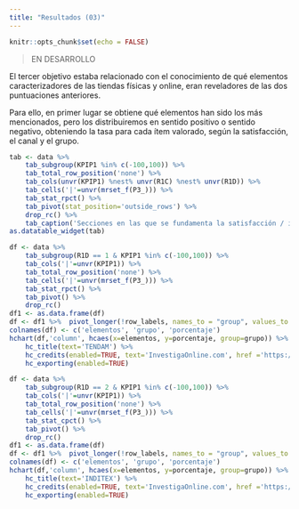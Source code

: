 ```yaml
---
title: "Resultados (03)"
---
```


```r
knitr::opts_chunk$set(echo = FALSE)
```

> EN DESARROLLO

El tercer objetivo estaba relacionado con el conocimiento de qué elementos caracterizadores de las tiendas físicas y online, eran reveladores de las dos puntuaciones anteriores.


Para ello, en primer lugar se obtiene qué elementos han sido los más mencionados, pero los distribuiremos en sentido positivo o sentido negativo, obteniendo la tasa para cada ítem valorado, según la satisfacción, el canal y el grupo.


```r
tab <- data %>%
    tab_subgroup(KPIP1 %in% c(-100,100)) %>%
    tab_total_row_position('none') %>%
    tab_cols(unvr(KPIP1) %nest% unvr(R1C) %nest% unvr(R1D)) %>%
	tab_cells('|'=unvr(mrset_f(P3_))) %>%
	tab_stat_rpct() %>%
    tab_pivot(stat_position='outside_rows') %>%
    drop_rc() %>%
    tab_caption('Secciones en las que se fundamenta la satisfacción / instatisfacción')
as.datatable_widget(tab)

df <- data %>%
    tab_subgroup(R1D == 1 & KPIP1 %in% c(-100,100)) %>%
    tab_cols('|'=unvr(KPIP1)) %>%
    tab_total_row_position('none') %>%
	tab_cells('|'=unvr(mrset_f(P3_))) %>%
	tab_stat_rpct() %>%
    tab_pivot() %>%
    drop_rc()
df1 <- as.data.frame(df)
df <- df1 %>%  pivot_longer(!row_labels, names_to = "group", values_to = "y")
colnames(df) <- c('elementos', 'grupo', 'porcentaje')
hchart(df,'column', hcaes(x=elementos, y=porcentaje, group=grupo)) %>%
    hc_title(text='TENDAM') %>%
    hc_credits(enabled=TRUE, text='InvestigaOnline.com', href ='https://www.investigaonline.com') %>%
    hc_exporting(enabled=TRUE)

df <- data %>%
    tab_subgroup(R1D == 2 & KPIP1 %in% c(-100,100)) %>%
    tab_cols('|'=unvr(KPIP1)) %>%
    tab_total_row_position('none') %>%
	tab_cells('|'=unvr(mrset_f(P3_))) %>%
	tab_stat_cpct() %>%
    tab_pivot() %>%
    drop_rc()
df1 <- as.data.frame(df)
df <- df1 %>%  pivot_longer(!row_labels, names_to = "group", values_to = "y")
colnames(df) <- c('elementos', 'grupo', 'porcentaje')
hchart(df,'column', hcaes(x=elementos, y=porcentaje, group=grupo)) %>%
    hc_title(text='INDITEX') %>%
    hc_credits(enabled=TRUE, text='InvestigaOnline.com', href ='https://www.investigaonline.com') %>%
    hc_exporting(enabled=TRUE)

```
